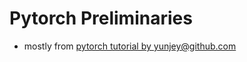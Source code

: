 
# Pytorch Preliminaries

- mostly from [pytorch tutorial by yunjey@github.com](http://github.com/yunjey)